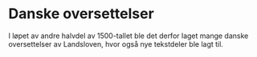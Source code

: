 # Danske oversettelser

I løpet av andre halvdel av 1500-tallet ble det derfor laget mange danske oversettelser av Landsloven, hvor også nye tekstdeler ble lagt til.
